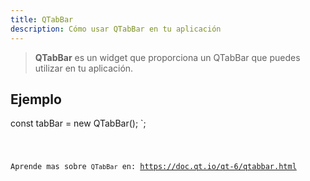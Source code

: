 ```yaml
---
title: QTabBar
description: Cómo usar QTabBar en tu aplicación
---
```



> **QTabBar** es un widget que proporciona un QTabBar que puedes utilizar en tu aplicación.

## Ejemplo


const tabBar = new QTabBar();
`;

<Code code={qTabBarExample} title='example_tabBar.ts' lang='ts' />

Aprende mas sobre `QTabBar` en: https://doc.qt.io/qt-6/qtabbar.html
